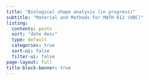 ```yaml
---
title: "Biological shape analysis (in progress)"
subtitle: "Material and Methods for MATH 612 (UBC)" 
listing:
  contents: posts
  sort: "date desc"
  type: default
  categories: true
  sort-ui: false
  filter-ui: false
page-layout: full
title-block-banner: true
---
```



